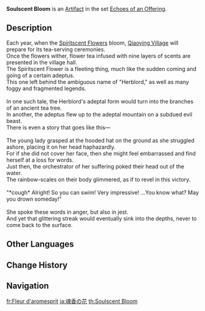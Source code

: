 {{Artifact Infobox
|image = Item Soulscent Bloom.png
|set   = Echoes of an Offering
|piece = Flower of Life
}}
{{Description|A jade carved into the shape of a flower. A phantom scent, here one instant and gone the next, swirls around it.}}
'''Soulscent Bloom''' is an [[Artifact]] in the set [[Echoes of an Offering]].

==Description==
Each year, when the [[Spiritscent Flowers]] bloom, [[Qiaoying Village]] will prepare for its tea-serving ceremonies.<br />
Once the flowers wither, flower tea infused with nine layers of scents are presented in the village hall.<br />
The Spiritscent Flower is a fleeting thing, much like the sudden coming and going of a certain adeptus.<br />
This one left behind the ambiguous name of "Herblord," as well as many foggy and fragmented legends.<br />
<br />
In one such tale, the Herblord's adeptal form would turn into the branches of an ancient tea tree.<br />
In another, the adeptus flew up to the adeptal mountain on a subdued evil beast.<br />
There is even a story that goes like this—<br />
<br />
The young lady grasped at the hooded hat on the ground as she struggled ashore, placing it on her head haphazardly.<br />
For if she did not cover her face, then she might feel embarrassed and find herself at a loss for words.<br />
Just then, the orchestrator of her suffering poked their head out of the water.<br />
The rainbow-scales on their body glimmered, as if to revel in this victory.<br />
<br />
"*cough* Alright! So you can swim! Very impressive! ...You know what? May you drown someday!"<br />
<br />
She spoke these words in anger, but also in jest.<br />
And yet that glittering streak would eventually sink into the depths, never to come back to the surface.

==Other Languages==
{{Other Languages
|en      = Soulscent Bloom
|zhs     = 魂香之花
|zhs_rm  = Húnxiāng zhī Huā
|zht     = 魂香之花
|zht_rm  = Húnxiāng zhī Huā
|zh_tl   = Flower of Soul Fragrance
|ja      = 魂香の花
|ja_rm   = Konkou no Hana{{Assumed}}
|ja_tl   = Soulscent Flower
|ko      = {{tt|혼향|魂香}}의 꽃
|ko_rm   = Honhyang-ui Kkot
|ko_tl   = Flower of Soulscent
|es      = Flor Aromaespíritu
|es_tl   = Soulscent Flower
|fr      = Fleur d'aromesprit
|fr_tl   = Flower of Aromaspirit
|ru      = Цветок призрачного аромата
|ru_tl   = Flower of Spectral Aroma
|th      = Soulscent Bloom
|vi      = {{tt|Hoa|花}} {{tt|Hương|香}} {{tt|Hồn|魂}}
|vi_tl   = 
|de      = Blüte des Seelendufts
|de_tl   = Bloom of Soulscent
|id      = Soulscent Bloom
|pt      = Flor da Fragrância Espiritual
|pt_tl   = Flower with a Spiritual Fragrance
|tr      = Ruh Kokulu Çiçek
|tr_tl   = 
|it      = Fiore dell'aromaspirito
|it_tl   = 
}}

==Change History==
{{Change History|2.6}}

==Navigation==
{{Artifact Set Navbox|Echoes of an Offering}}

[[fr:Fleur d'aromesprit]]
[[ja:魂香の花]]
[[th:Soulscent Bloom]]